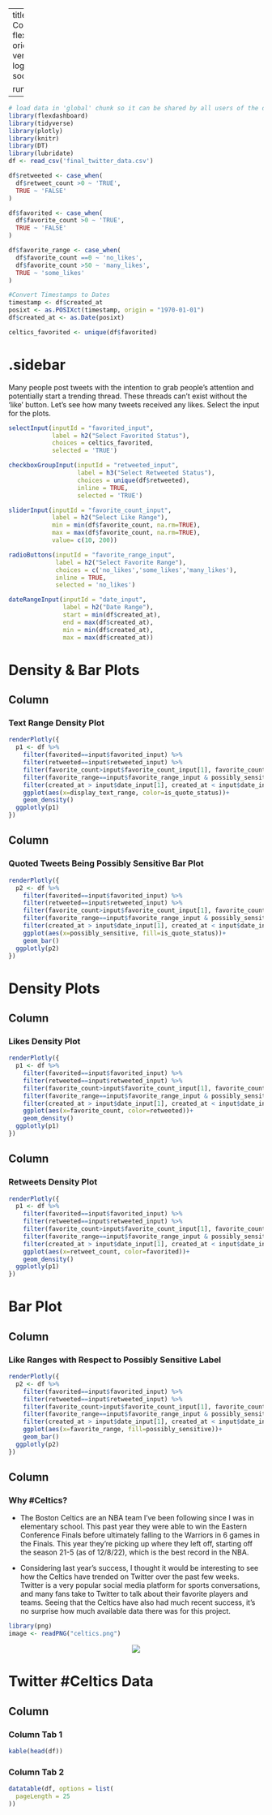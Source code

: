 
---
title: "#Celtics Tweets - Combination of Inputs"
output: 
  flexdashboard::flex_dashboard:
    orientation: columns
    vertical_layout: fill
    logo: logo.png
    source_code: embed
    social: menu

runtime: shiny
---

```r
# load data in 'global' chunk so it can be shared by all users of the dashboard
library(flexdashboard)
library(tidyverse)
library(plotly)
library(knitr)
library(DT)
library(lubridate)
df <- read_csv('final_twitter_data.csv')

df$retweeted <- case_when(
  df$retweet_count >0 ~ 'TRUE',
  TRUE ~ 'FALSE'
)

df$favorited <- case_when(
  df$favorite_count >0 ~ 'TRUE',
  TRUE ~ 'FALSE'
)

df$favorite_range <- case_when(
  df$favorite_count ==0 ~ 'no_likes',
  df$favorite_count >50 ~ 'many_likes',
  TRUE ~ 'some_likes'
)

#Convert Timestamps to Dates
timestamp <- df$created_at
posixt <- as.POSIXct(timestamp, origin = "1970-01-01")
df$created_at <- as.Date(posixt)

celtics_favorited <- unique(df$favorited)
```

{.sidebar}
=======================================================================

Many people post tweets with the intention to grab people's attention and potentially start a trending thread. These threads can't exist without the 'like' button. Let's see how many tweets received any likes.  Select the input for the plots.


```r
selectInput(inputId = "favorited_input", 
            label = h2("Select Favorited Status"),
            choices = celtics_favorited, 
            selected = 'TRUE')

checkboxGroupInput(inputId = "retweeted_input", 
                   label = h3("Select Retweeted Status"),
                   choices = unique(df$retweeted), 
                   inline = TRUE,
                   selected = 'TRUE')

sliderInput(inputId = "favorite_count_input",
            label = h2("Select Like Range"),
            min = min(df$favorite_count, na.rm=TRUE),
            max = max(df$favorite_count, na.rm=TRUE),
            value= c(10, 200))

radioButtons(inputId = "favorite_range_input", 
             label = h2("Select Favorite Range"),
             choices = c('no_likes','some_likes','many_likes'),
             inline = TRUE,
             selected = 'no_likes')

dateRangeInput(inputId = "date_input", 
               label = h2("Date Range"), 
               start = min(df$created_at), 
               end = max(df$created_at),
               min = min(df$created_at), 
               max = max(df$created_at))
```

Density & Bar Plots
=======================================================================

Column {data-width=500}
-----------------------------------------------------------------------

### Text Range Density Plot

```r
renderPlotly({
  p1 <- df %>% 
    filter(favorited==input$favorited_input) %>% 
    filter(retweeted==input$retweeted_input) %>% 
    filter(favorite_count>input$favorite_count_input[1], favorite_count<input$favorite_count_input[2]) %>% 
    filter(favorite_range==input$favorite_range_input & possibly_sensitive!='NA') %>% 
    filter(created_at > input$date_input[1], created_at < input$date_input[2]) %>% 
    ggplot(aes(x=display_text_range, color=is_quote_status))+
    geom_density()
  ggplotly(p1)
})
```

Column {data-width=500}
-----------------------------------------------------------------------

### Quoted Tweets Being Possibly Sensitive Bar Plot

```r
renderPlotly({
  p2 <- df %>% 
    filter(favorited==input$favorited_input) %>% 
    filter(retweeted==input$retweeted_input) %>% 
    filter(favorite_count>input$favorite_count_input[1], favorite_count<input$favorite_count_input[2]) %>% 
    filter(favorite_range==input$favorite_range_input & possibly_sensitive!='NA') %>% 
    filter(created_at > input$date_input[1], created_at < input$date_input[2]) %>%  
    ggplot(aes(x=possibly_sensitive, fill=is_quote_status))+
    geom_bar()
  ggplotly(p2)
})
```


Density Plots
=======================================================================

Column {data-width=500}
-----------------------------------------------------------------------

### Likes Density Plot

```r
renderPlotly({
  p1 <- df %>% 
    filter(favorited==input$favorited_input) %>% 
    filter(retweeted==input$retweeted_input) %>% 
    filter(favorite_count>input$favorite_count_input[1], favorite_count<input$favorite_count_input[2]) %>% 
    filter(favorite_range==input$favorite_range_input & possibly_sensitive!='NA') %>% 
    filter(created_at > input$date_input[1], created_at < input$date_input[2]) %>% 
    ggplot(aes(x=favorite_count, color=retweeted))+
    geom_density()
  ggplotly(p1)
})
```

Column {data-width=500}
-----------------------------------------------------------------------

### Retweets Density Plot

```r
renderPlotly({
  p1 <- df %>% 
    filter(favorited==input$favorited_input) %>% 
    filter(retweeted==input$retweeted_input) %>% 
    filter(favorite_count>input$favorite_count_input[1], favorite_count<input$favorite_count_input[2]) %>% 
    filter(favorite_range==input$favorite_range_input & possibly_sensitive!='NA') %>% 
    filter(created_at > input$date_input[1], created_at < input$date_input[2]) %>% 
    ggplot(aes(x=retweet_count, color=favorited))+
    geom_density()
  ggplotly(p1)
})
```

Bar Plot
=======================================================================

Column {data-width=500}
-----------------------------------------------------------------------

### Like Ranges with Respect to Possibly Sensitive Label

```r
renderPlotly({
  p2 <- df %>% 
    filter(favorited==input$favorited_input) %>% 
    filter(retweeted==input$retweeted_input) %>% 
    filter(favorite_count>input$favorite_count_input[1], favorite_count<input$favorite_count_input[2]) %>% 
    filter(favorite_range==input$favorite_range_input & possibly_sensitive!='NA') %>% 
    filter(created_at > input$date_input[1], created_at < input$date_input[2]) %>%  
    ggplot(aes(x=favorite_range, fill=possibly_sensitive))+
    geom_bar()
  ggplotly(p2)
})
```

Column {data-width=500}
-----------------------------------------------------------------------

### Why #Celtics?

- The Boston Celtics are an NBA team I've been following since I was in elementary school. This past year they were able to win the Eastern Conference Finals before ultimately falling to the Warriors in 6 games in the Finals. This year they're picking up where they left off, starting off the season 21-5 (as of 12/8/22), which is the best record in the NBA.

- Considering last year's success, I thought it would be interesting to see how the Celtics have trended on Twitter over the past few weeks. Twitter is a very popular social media platform for sports conversations, and many fans take to Twitter to talk about their favorite players and teams. Seeing that the Celtics have also had much recent success, it's no surprise how much available data there was for this project.

```r
library(png)
image <- readPNG("celtics.png")
```
<center><img src="`r image`"></center>

Twitter #Celtics Data
=======================================================================

Column {data-width=500}
-----------------------------------------------------------------------

### Column Tab 1

```r
kable(head(df))
```


### Column Tab 2

```r
datatable(df, options = list(
  pageLength = 25
))
```
